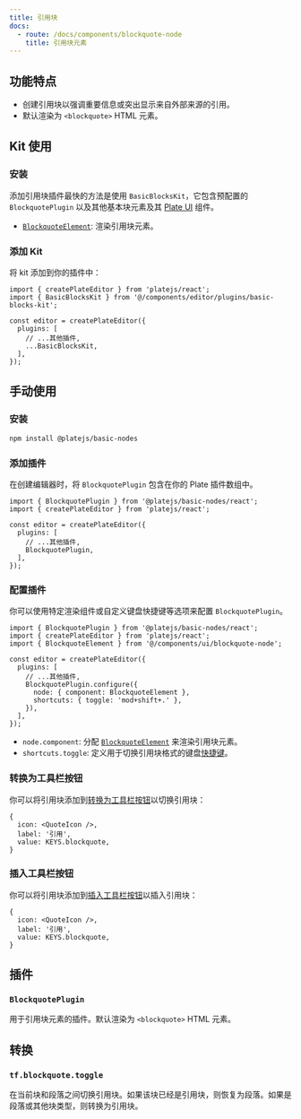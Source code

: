 ```yaml
---
title: 引用块
docs:
  - route: /docs/components/blockquote-node
    title: 引用块元素
---
```


<ComponentPreview name="basic-blocks-demo" />

<PackageInfo>

## 功能特点

- 创建引用块以强调重要信息或突出显示来自外部来源的引用。
- 默认渲染为 `<blockquote>` HTML 元素。

</PackageInfo>

## Kit 使用

<Steps>

### 安装

添加引用块插件最快的方法是使用 `BasicBlocksKit`，它包含预配置的 `BlockquotePlugin` 以及其他基本块元素及其 [Plate UI](/docs/installation/plate-ui) 组件。

<ComponentSource name="basic-blocks-kit" />

- [`BlockquoteElement`](/docs/components/blockquote-node): 渲染引用块元素。

### 添加 Kit

将 kit 添加到你的插件中：

```tsx
import { createPlateEditor } from 'platejs/react';
import { BasicBlocksKit } from '@/components/editor/plugins/basic-blocks-kit';

const editor = createPlateEditor({
  plugins: [
    // ...其他插件,
    ...BasicBlocksKit,
  ],
});
```

</Steps>

## 手动使用

<Steps>

### 安装

```bash
npm install @platejs/basic-nodes
```

### 添加插件

在创建编辑器时，将 `BlockquotePlugin` 包含在你的 Plate 插件数组中。

```tsx
import { BlockquotePlugin } from '@platejs/basic-nodes/react';
import { createPlateEditor } from 'platejs/react';

const editor = createPlateEditor({
  plugins: [
    // ...其他插件,
    BlockquotePlugin,
  ],
});
```

### 配置插件

你可以使用特定渲染组件或自定义键盘快捷键等选项来配置 `BlockquotePlugin`。

```tsx
import { BlockquotePlugin } from '@platejs/basic-nodes/react';
import { createPlateEditor } from 'platejs/react';
import { BlockquoteElement } from '@/components/ui/blockquote-node';

const editor = createPlateEditor({
  plugins: [
    // ...其他插件,
    BlockquotePlugin.configure({
      node: { component: BlockquoteElement },
      shortcuts: { toggle: 'mod+shift+.' },
    }),
  ],
});
```

- `node.component`: 分配 [`BlockquoteElement`](/docs/components/blockquote-node) 来渲染引用块元素。
- `shortcuts.toggle`: 定义用于切换引用块格式的键盘[快捷键](/docs/plugin-shortcuts)。

### 转换为工具栏按钮

你可以将引用块添加到[转换为工具栏按钮](/docs/toolbar#turn-into-toolbar-button)以切换引用块：

```tsx
{
  icon: <QuoteIcon />,
  label: '引用',
  value: KEYS.blockquote,
}
```

### 插入工具栏按钮

你可以将引用块添加到[插入工具栏按钮](/docs/toolbar#insert-toolbar-button)以插入引用块：

```tsx
{
  icon: <QuoteIcon />,
  label: '引用',
  value: KEYS.blockquote,
}
```

</Steps>

## 插件

### `BlockquotePlugin`

用于引用块元素的插件。默认渲染为 `<blockquote>` HTML 元素。

## 转换

### `tf.blockquote.toggle`

在当前块和段落之间切换引用块。如果该块已经是引用块，则恢复为段落。如果是段落或其他块类型，则转换为引用块。